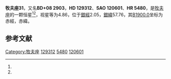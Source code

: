 {{Starbox begin
| name = 牧夫座31
}}
{{Starbox observe
| epoch = [[J2000.0|J2000.0]]
| constell = [[牧夫座|牧夫座]]<ref name=SIMBAD>{{cite web
 | url=http://simbad.u-strasbg.fr/simbad/sim-id?Ident=HR+5480
 | title=Pulsating variable Star
 | publisher=Centre de Données astronomiques de Strasbourg
 | work=SIMBAD
 | accessdate=2012-07-13
 | archive-date=2019-07-14
 | archive-url=https://web.archive.org/web/20190714042058/http://simbad.u-strasbg.fr/simbad/sim-id?Ident=HR+5480
 | dead-url=no
 }}</ref><ref name=DATA>{{cite web
 | url=http://vizier.u-strasbg.fr/viz-bin/VizieR-5?-out.add=.&-source=5050&-corr=PK=HR&-out.max=9999&HR=5480
 | title=VizieR Detailed Page
 | accessdate=2012-07-13
 | archive-date=2016-03-05
 | archive-url=https://web.archive.org/web/20160305005344/http://vizier.u-strasbg.fr/viz-bin/VizieR-5?-out.add=.&-source=5050&-corr=PK=HR&-out.max=9999&HR=5480
 | dead-url=no
 }}</ref>
| 星官 = 
| ra = {{RA|14|41|38.8}}<ref name=SIMBAD /><ref name=DATA />
| dec = {{DEC|+8|9|42}}<ref name=SIMBAD /><ref name=DATA />
| appmag_v = 4.86<ref name=SIMBAD /><ref name=DATA />
}}
{{Starbox character
| class = G7+IIIHdel -0.5<ref name=SIMBAD /><ref name=DATA />
| b-v = 1<ref name=SIMBAD /><ref name=DATA />
| u-b = 0.76<ref name=SIMBAD /><ref name=DATA />
| r-i = 0.48<ref name=SIMBAD /><ref name=DATA />
| variable = 
}}
{{Starbox astrometry
| radial_v = 0.76
| prop_mo_ra = -22
| parallax = 0.011
| p_error = 
}}
{{Starbox catalog
| names =BD+08 2903，[[SAO星表|SAO]] 120601，[[HD星表|HD]] 129312，[[HR星表|HR]] 5480}}
{{Starbox reference |Simbad=HR+5480}}
{{Starbox end}}

'''牧夫座31'''，又名'''BD+08 2903'''，'''HD 129312'''、'''SAO 120601'''、'''HR 5480'''，是[[牧夫座|牧夫座]]的一颗恒星<ref name=SIMBAD /><ref name=DATA />，视星等为4.86，位于[[銀道座標系|銀經]]2.05，[[銀道座標系|銀緯]]57.76，其[[B1900.0|B1900.0]]坐标为赤經{{RA|14|36|44}}，赤緯{{DEC|+8|57.76|22}}。

== 参考文献 ==
{{reflist}}

{{star-stub}}

{{牧夫座恒星}}
{{星官|左摄提|3|4}}
[[Category:牧夫座|Category:牧夫座]]
[[Category:HD和HDE天體|129312]]
[[Category:HR天體|5480]]
[[Category:SAO天體|120601]]